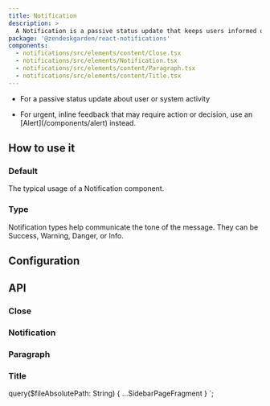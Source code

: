 ```yaml
---
title: Notification
description: >
  A Notification is a passive status update that keeps users informed of system progress.
package: '@zendeskgarden/react-notifications'
components:
  - notifications/src/elements/content/Close.tsx
  - notifications/src/elements/Notification.tsx
  - notifications/src/elements/content/Paragraph.tsx
  - notifications/src/elements/content/Title.tsx
---
```


<Usage>
  <Use>
    <ul>
      <li>For a passive status update about user or system activity</li>
    </ul>
  </Use>
  <Misuse>
    <ul>
      <li>
        <Markdown>
          For urgent, inline feedback that may require action or decision, use an
          [Alert](/components/alert) instead.
        </Markdown>
      </li>
    </ul>
  </Misuse>
</Usage>

## How to use it

### Default

The typical usage of a Notification component.


<CodeExample code={DefaultCode}>
  <Default />
</CodeExample>

### Type

Notification types help communicate the tone of the message. They can be
Success, Warning, Danger, or Info.


<CodeExample code={TypeCode}>
  <Type />
</CodeExample>

## Configuration

<Configuration reactPackage={props.data.mdx.package} components={props.data.mdx.components} />

## API

### Close

<PropSheet components={props.data.mdx.components} componentName="close" />

### Notification

<PropSheet components={props.data.mdx.components} componentName="notification" />

### Paragraph

<PropSheet components={props.data.mdx.components} componentName="paragraph" />

### Title

<PropSheet components={props.data.mdx.components} componentName="title" />


  query($fileAbsolutePath: String) {
    ...SidebarPageFragment
  }
`;
